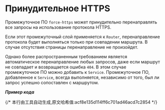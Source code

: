 # Принудительное HTTPS

Промежуточное ПО `force-https` может принудительно перенаправлять все запросы на использование протокола HTTPS.

Если этот промежуточный слой применяется к `Router`, перенаправление протокола будет выполняться только при совпадении маршрута. В случае отсутствия страницы перенаправление не произойдет.

Однако более распространенным требованием является автоматическое перенаправление любых запросов, даже если маршрут не совпадает и возвращается ошибка `404`. В этом случае промежуточное ПО можно добавить к `Service`. Промежуточное ПО, добавленное к `Service`, всегда выполняется, независимо от того, был ли запрос успешно сопоставлен с маршрутом.

_**Пример кода**_ 


<Tabs>
  <Tab label="main.rs">
    <ForceHttpsCode/>
  </Tab>
  <Tab label="Cargo.toml">
    <ForceHttpsCargoCode/>
  </Tab>
</Tabs>
{/* 本行由工具自动生成,原文哈希值:acf8e135d114ff6c701ad46acd7c2854 */}